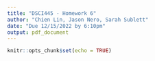 ---
title: "DSCI445 - Homework 6"
author: "Chien Lin, Jason Nero, Sarah Sublett"
date: "Due 12/15/2022 by 6:10pm"
output: pdf_document
---

```{r setup, include=FALSE}
knitr::opts_chunk$set(echo = TRUE)
```

